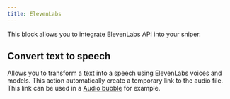 ```yaml
---
title: ElevenLabs
---
```


This block allows you to integrate ElevenLabs API into your sniper.

## Convert text to speech

Allows you to transform a text into a speech using ElevenLabs voices and models. This action automatically create a temporary link to the audio file. This link can be used in a [Audio bubble](../bubbles/audio) for example.
